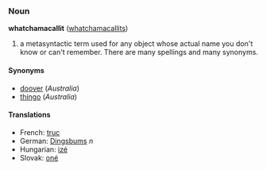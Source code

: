 ===Noun===
'''whatchamacallit''' ([[whatchamacallits]])

# a metasyntactic term used for any object whose actual name you don't know or can't remember. There are many spellings and many synonyms.

====Synonyms====
*[[doover]] (''Australia'')
*[[thingo]] (''Australia'')

====Translations====
*French: [[truc]]
*German: [[Dingsbums]] ''n''
*Hungarian: [[izé]]
*Slovak: [[oné]]